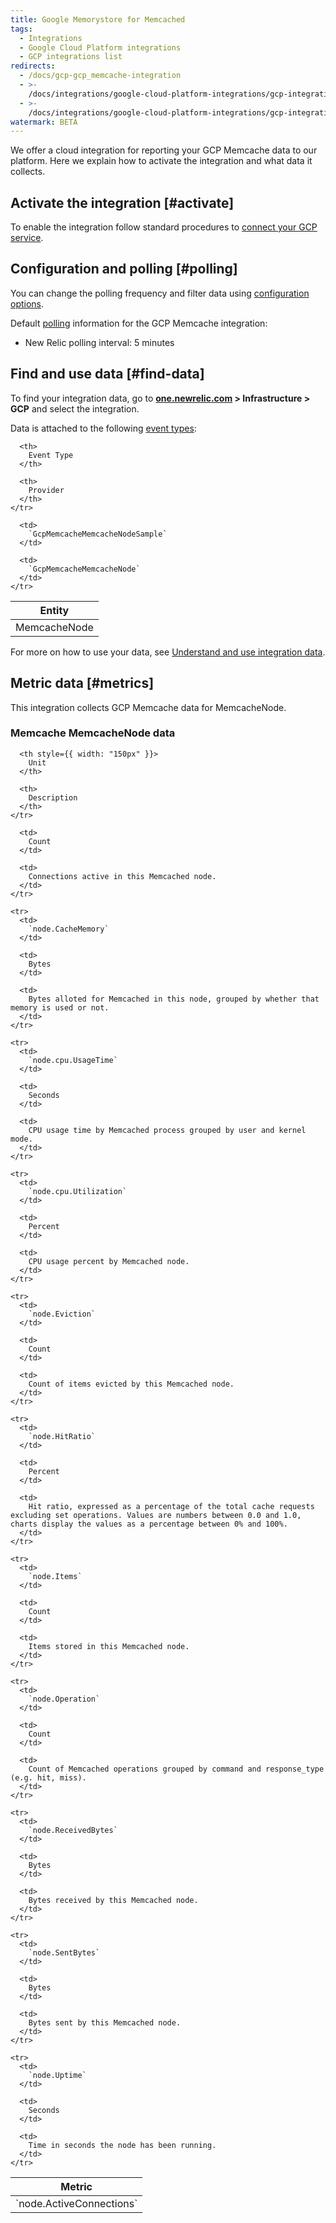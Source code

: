 ```yaml
---
title: Google Memorystore for Memcached
tags:
  - Integrations
  - Google Cloud Platform integrations
  - GCP integrations list
redirects:
  - /docs/gcp-gcp_memcache-integration
  - >-
    /docs/integrations/google-cloud-platform-integrations/gcp-integrations-list/google-cloud-memcache-monitoring-integration
  - >-
    /docs/integrations/google-cloud-platform-integrations/gcp-integrations-list/google-memorystore-memcached
watermark: BETA
---
```


We offer a cloud integration for reporting your GCP Memcache data to our platform. Here we explain how to activate the integration and what data it collects.

## Activate the integration [#activate]

To enable the integration follow standard procedures to [connect your GCP service](/docs/connect-google-cloud-platform-services-infrastructure).

## Configuration and polling [#polling]

You can change the polling frequency and filter data using [configuration options](/docs/integrations/new-relic-integrations/getting-started/configure-polling-frequency-data-collection-cloud-integrations).

Default [polling](/docs/integrations/google-cloud-platform-integrations/getting-started/polling-intervals-gcp-integrations) information for the GCP Memcache integration:

* New Relic polling interval: 5 minutes

## Find and use data [#find-data]

To find your integration data, go to **[one.newrelic.com](https://one.newrelic.com/ "Link opens in a new window.") > Infrastructure > GCP** and select the integration.

Data is attached to the following [event types](/docs/insights/use-insights-ui/getting-started/introduction-new-relic-insights#event-type):

<table>
  <thead>
    <tr>
      <th>
        Entity
      </th>

      <th>
        Event Type
      </th>

      <th>
        Provider
      </th>
    </tr>
  </thead>

  <tbody>
    <tr>
      <td>
        MemcacheNode
      </td>

      <td>
        `GcpMemcacheMemcacheNodeSample`
      </td>

      <td>
        `GcpMemcacheMemcacheNode`
      </td>
    </tr>
  </tbody>
</table>

For more on how to use your data, see [Understand and use integration data](/docs/infrastructure/integrations/find-use-infrastructure-integration-data).

## Metric data [#metrics]

This integration collects GCP Memcache data for MemcacheNode.

### Memcache MemcacheNode data

<table>
  <thead>
    <tr>
      <th style={{ width: "275px" }}>
        Metric
      </th>

      <th style={{ width: "150px" }}>
        Unit
      </th>

      <th>
        Description
      </th>
    </tr>
  </thead>

  <tbody>
    <tr>
      <td>
        `node.ActiveConnections`
      </td>

      <td>
        Count
      </td>

      <td>
        Connections active in this Memcached node.
      </td>
    </tr>

    <tr>
      <td>
        `node.CacheMemory`
      </td>

      <td>
        Bytes
      </td>

      <td>
        Bytes alloted for Memcached in this node, grouped by whether that memory is used or not.
      </td>
    </tr>

    <tr>
      <td>
        `node.cpu.UsageTime`
      </td>

      <td>
        Seconds
      </td>

      <td>
        CPU usage time by Memcached process grouped by user and kernel mode.
      </td>
    </tr>

    <tr>
      <td>
        `node.cpu.Utilization`
      </td>

      <td>
        Percent
      </td>

      <td>
        CPU usage percent by Memcached node.
      </td>
    </tr>

    <tr>
      <td>
        `node.Eviction`
      </td>

      <td>
        Count
      </td>

      <td>
        Count of items evicted by this Memcached node.
      </td>
    </tr>

    <tr>
      <td>
        `node.HitRatio`
      </td>

      <td>
        Percent
      </td>

      <td>
        Hit ratio, expressed as a percentage of the total cache requests excluding set operations. Values are numbers between 0.0 and 1.0, charts display the values as a percentage between 0% and 100%.
      </td>
    </tr>

    <tr>
      <td>
        `node.Items`
      </td>

      <td>
        Count
      </td>

      <td>
        Items stored in this Memcached node.
      </td>
    </tr>

    <tr>
      <td>
        `node.Operation`
      </td>

      <td>
        Count
      </td>

      <td>
        Count of Memcached operations grouped by command and response_type (e.g. hit, miss).
      </td>
    </tr>

    <tr>
      <td>
        `node.ReceivedBytes`
      </td>

      <td>
        Bytes
      </td>

      <td>
        Bytes received by this Memcached node.
      </td>
    </tr>

    <tr>
      <td>
        `node.SentBytes`
      </td>

      <td>
        Bytes
      </td>

      <td>
        Bytes sent by this Memcached node.
      </td>
    </tr>

    <tr>
      <td>
        `node.Uptime`
      </td>

      <td>
        Seconds
      </td>

      <td>
        Time in seconds the node has been running.
      </td>
    </tr>
  </tbody>
</table>
